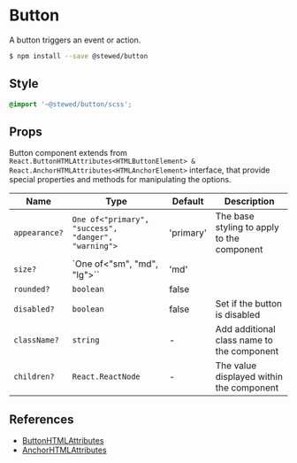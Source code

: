 # Button

A button triggers an event or action.

```bash
$ npm install --save @stewed/button
```

## Style

```scss
@import '~@stewed/button/scss';
```

## Props

Button component extends from `React.ButtonHTMLAttributes<HTMLButtonElement> & React.AnchorHTMLAttributes<HTMLAnchorElement>` interface, that provide special properties and methods for manipulating the options.

| Name          | Type                                                | Default   | Description                                |
| ------------- | --------------------------------------------------- | --------- | ------------------------------------------ |
| `appearance?` | `One of<"primary", "success", "danger", "warning">` | 'primary' | The base styling to apply to the component |
| `size?`       | `One of<"sm", "md", "lg">``                         | 'md'      |                                            |
| `rounded?`    | `boolean`                                           | false     |                                            |
| `disabled?`   | `boolean`                                           | false     | Set if the button is disabled              |
| `className?`  | `string`                                            | -         | Add additional class name to the component |
| `children?`   | `React.ReactNode`                                   | -         | The value displayed within the component   |

## References

-   [ButtonHTMLAttributes](https://developer.mozilla.org/en-US/docs/Web/API/ButtonHTMLAttributes)
-   [AnchorHTMLAttributes](https://developer.mozilla.org/en-US/docs/Web/API/AnchorHTMLAttributes)
